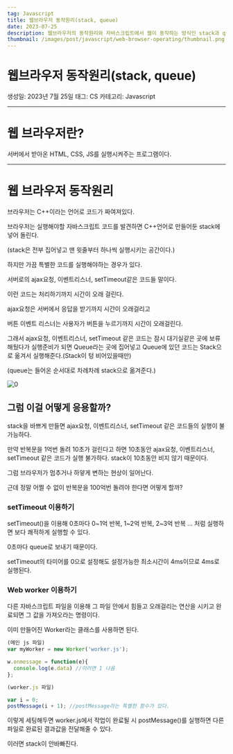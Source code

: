 ```yaml
---
tag: Javascript
title: 웹브라우저 동작원리(stack, queue)
date: 2023-07-25
description: 웹브라우저의 동작원리와 자바스크립트에서 웹이 동작하는 방식인 stack과 queue에 대해 알아보자
thumbnail: /images/post/javascript/web-browser-operating/thumbnail.png
---
```


# 웹브라우저 동작원리(stack, queue)

생성일: 2023년 7월 25일
태그: CS
카테고리: Javascript

---

# 웹 브라우저란?

서버에서 받아온 HTML, CSS, JS를 실행시켜주는 프로그램이다.

---

# 웹 브라우저 동작원리

브라우저는 C++이라는 언어로 코드가 짜여져있다.

브라우저는 실행해야할 자바스크립트 코드를 발견하면 C++언어로 만들어둔 stack에 넣어 돌린다.

(stack은 전부 집어넣고 맨 윗줄부터 하나씩 실행시키는 공간이다.)

하지만 가끔 특별한 코드를 실행해야하는 경우가 있다.

서버로의 ajax요청, 이벤트리스너, setTimeout같은 코드들 말이다.

이런 코드는 처리하기까지 시간이 오래 걸린다.

ajax요청은 서버에서 응답을 받기까지 시간이 오래걸리고

버튼 이벤트 리스너는 사용자가 버튼을 누르기까지 시간이 오래걸린다.

그래서 ajax요청, 이벤트리스너, setTimeout 같은 코드는 잠시 대기실같은 곳에 보류해뒀다가 실행준비가 되면 Queue라는 곳에 집어넣고 Queue에 있던 코드는 Stack으로 옮겨서 실행해준다.(Stack이 텅 비어있을때만)

(queue는 들어온 순서대로 차례차례 stack으로 옮겨준다.)

![0](/images/post/javascript/web-browser-operating/0.png)

## 그럼 이걸 어떻게 응용할까?

stack을 바쁘게 만들면 ajax요청, 이벤트리스너, setTimeout 같은 코드들의 실행이 불가능하다.

만약 반복문을 1억번 돌려 10초가 걸린다고 하면 10초동안 ajax요청, 이벤트리스너, setTimeout 같은 코드가 실행 불가하다. stack이 10초동안 비지 않기 때문이다.

그럼 브라우저가 멈추거나 하얗게 변하는 현상이 일어난다.

근데 정말 어쩔 수 없이 반복문을 100억번 돌려야 한다면 어떻게 할까?

### setTimeout 이용하기

setTimeout()을 이용해 0초마다 0~1억 반복, 1~2억 반복, 2~3억 반복 … 처럼 실행하면 보다 쾌적하게 실행할 수 있다.

0초마다 queue로 보내기 때문이다.

setTimeout의 타미어를 0으로 설정해도 설정가능한 최소시간이 4ms이므로 4ms로 실행된다.

### Web worker 이용하기

다른 자바스크립트 파일을 이용해 그 파일 안에서 힘들고 오래걸리는 연산을 시키고 완료되면 그 값을 가져오라는 명령이다.

이미 만들어진 Worker라는 클래스를 사용하면 된다.

```jsx
(메인 js 파일)
var myWorker = new Worker('worker.js'); 

w.onmessage = function(e){
  console.log(e.data) //이러면 1 나옴
};
```

```jsx
(worker.js 파일)

var i = 0;
postMessage(i + 1); //postMessage라는 특별한 함수가 있다.
```

이렇게 세팅해두면
worker.js에서 작업이 완료될 시 postMessage()를 실행하면 다른 파일로 완료된 결과값을 전달해줄 수 있다.

이러면 stack이 안바빠진다.